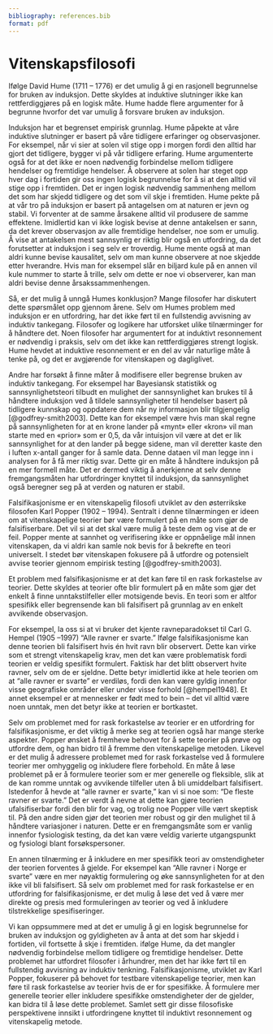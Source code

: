 ```yaml
---
bibliography: references.bib
format: pdf
---
```


# Vitenskapsfilosofi

Ifølge David Hume (1711 -- 1776) er det umulig å gi en rasjonell begrunnelse for bruken av induksjon. Dette skyldes at induktive slutninger ikke kan rettferdiggjøres på en logisk måte. Hume hadde flere argumenter for å begrunne hvorfor det var umulig å forsvare bruken av induksjon.

Induksjon har et begrenset empirisk grunnlag. Hume påpekte at våre induktive slutninger er basert på våre tidligere erfaringer og observasjoner. For eksempel, når vi sier at solen vil stige opp i morgen fordi den alltid har gjort det tidligere, bygger vi på vår tidligere erfaring. Hume argumenterte også for at det ikke er noen nødvendig forbindelse mellom tidligere hendelser og fremtidige hendelser. Å observere at solen har steget opp hver dag i fortiden gir oss ingen logisk begrunnelse for å si at den alltid vil stige opp i fremtiden. Det er ingen logisk nødvendig sammenheng mellom det som har skjedd tidligere og det som vil skje i fremtiden. Hume pekte på at vår tro på induksjon er basert på antagelsen om at naturen er jevn og stabil. Vi forventer at de samme årsakene alltid vil produsere de samme effektene. Imidlertid kan vi ikke logisk bevise at denne antakelsen er sann, da det krever observasjon av alle fremtidige hendelser, noe som er umulig. Å vise at antakelsen mest sannsynlig er riktig blir også en utfordring, da det forutsetter at induksjon i seg selv er troverdig. Hume mente også at man aldri kunne bevise kausalitet, selv om man kunne observere at noe skjedde etter hverandre. Hvis man for eksempel slår en biljard kule på en annen vil kule nummer to starte å trille, selv om dette er noe vi observerer, kan man aldri bevise denne årsakssammenhengen.

Så, er det mulig å unngå Humes konklusjon? Mange filosofer har diskutert dette spørsmålet opp gjennom årene. Selv om Humes problem med induksjon er en utfordring, har det ikke ført til en fullstendig avvisning av induktiv tankegang. Filosofer og logikere har utforsket ulike tilnærminger for å håndtere det. Noen filosofer har argumentert for at induktivt resonnement er nødvendig i praksis, selv om det ikke kan rettferdiggjøres strengt logisk. Hume hevdet at induktive resonnement er en del av vår naturlige måte å tenke på, og det er avgjørende for vitenskapen og dagliglivet.

Andre har forsøkt å finne måter å modifisere eller begrense bruken av induktiv tankegang. For eksempel har Bayesiansk statistikk og sannsynlighetsteori tilbudt en mulighet der sannsynlighet kan brukes til å håndtere induksjon ved å tildele sannsynligheter til hendelser basert på tidligere kunnskap og oppdatere dem når ny informasjon blir tilgjengelig [@godfrey-smith2003]. Dette kan for eksempel være hvis man skal regne på sannsynligheten for at en krone lander på «mynt» eller «kron» vil man starte med en «prior» som er 0,5, da vår intuisjon vil være at det er lik sannsynlighet for at den lander på begge sidene, man vil deretter kaste den i luften x-antall ganger for å samle data. Denne dataen vil man legge inn i analysen for å få mer riktig svar. Dette gir en måte å håndtere induksjon på en mer formell måte. Det er dermed viktig å anerkjenne at selv denne fremgangsmåten har utfordringer knyttet til induksjon, da sannsynlighet også beregner seg på at verden og naturen er stabil.

Falsifikasjonisme er en vitenskapelig filosofi utviklet av den østerrikske filosofen Karl Popper (1902 -- 1994). Sentralt i denne tilnærmingen er ideen om at vitenskapelige teorier bør være formulert på en måte som gjør de falsifiserbare. Det vil si at det skal være mulig å teste dem og vise at de er feil. Popper mente at sannhet og verifisering ikke er oppnåelige mål innen vitenskapen, da vi aldri kan samle nok bevis for å bekrefte en teori universelt. I stedet bør vitenskapen fokusere på å utfordre og potensielt avvise teorier gjennom empirisk testing [@godfrey-smith2003].

Et problem med falsifikasjonisme er at det kan føre til en rask forkastelse av teorier. Dette skyldes at teorier ofte blir formulert på en måte som gjør det enkelt å finne unntakstilfeller eller motsigende bevis. En teori som er altfor spesifikk eller begrensende kan bli falsifisert på grunnlag av en enkelt avvikende observasjon.

For eksempel, la oss si at vi bruker det kjente ravneparadokset til Carl G. Hempel (1905 --1997) "Alle ravner er svarte." Ifølge falsifikasjonisme kan denne teorien bli falsifisert hvis én hvit ravn blir observert. Dette kan virke som et strengt vitenskapelig krav, men det kan være problematisk fordi teorien er veldig spesifikt formulert. Faktisk har det blitt observert hvite ravner, selv om de er sjeldne. Dette betyr imidlertid ikke at hele teorien om at "alle ravner er svarte" er verdiløs, fordi den kan være gyldig innenfor visse geografiske områder eller under visse forhold [@hempel1948]. Et annet eksempel er at mennesker er født med to bein -- det vil alltid være noen unntak, men det betyr ikke at teorien er bortkastet.

Selv om problemet med for rask forkastelse av teorier er en utfordring for falsifikasjonisme, er det viktig å merke seg at teorien også har mange sterke aspekter. Popper ønsket å fremheve behovet for å sette teorier på prøve og utfordre dem, og han bidro til å fremme den vitenskapelige metoden. Likevel er det mulig å adressere problemet med for rask forkastelse ved å formulere teorier mer omhyggelig og inkludere flere forbehold. En måte å løse problemet på er å formulere teorier som er mer generelle og fleksible, slik at de kan romme unntak og avvikende tilfeller uten å bli umiddelbart falsifisert. Istedenfor å hevde at "alle ravner er svarte," kan vi si noe som: "De fleste ravner er svarte." Det er verdt å nevne at dette kan gjøre teorien ufalsifiserbar fordi den blir for vag, og trolig noe Popper ville vært skeptisk til. På den andre siden gjør det teorien mer robust og gir den mulighet til å håndtere variasjoner i naturen. Dette er en fremgangsmåte som er vanlig innenfor fysiologisk testing, da det kan være veldig varierte utgangspunkt og fysiologi blant forsøkspersoner.

En annen tilnærming er å inkludere en mer spesifikk teori av omstendigheter der teorien forventes å gjelde. For eksempel kan "Alle ravner i Norge er svarte" være en mer nøyaktig formulering og øke sannsynligheten for at den ikke vil bli falsifisert. Så selv om problemet med for rask forkastelse er en utfordring for falsifikasjonisme, er det mulig å løse det ved å være mer direkte og presis med formuleringen av teorier og ved å inkludere tilstrekkelige spesifiseringer.

Vi kan oppsummere med at det er umulig å gi en logisk begrunnelse for bruken av induksjon og gyldigheten av å anta at det som har skjedd i fortiden, vil fortsette å skje i fremtiden. ifølge Hume, da det mangler nødvendig forbindelse mellom tidligere og fremtidige hendelser. Dette problemet har utfordret filosofer i århundrer, men det har ikke ført til en fullstendig avvisning av induktiv tenkning. Falsifikasjonisme, utviklet av Karl Popper, fokuserer på behovet for testbare vitenskapelige teorier, men kan føre til rask forkastelse av teorier hvis de er for spesifikke. Å formulere mer generelle teorier eller inkludere spesifikke omstendigheter der de gjelder, kan bidra til å løse dette problemet. Samlet sett gir disse filosofiske perspektivene innsikt i utfordringene knyttet til induktivt resonnement og vitenskapelig metode.
